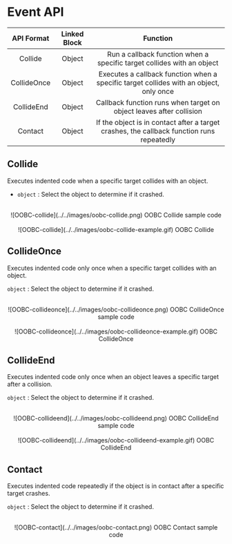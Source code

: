 # Event API

| API Format  | Linked Block |                                         Function                                          |
| :---------: | :----------: | :---------------------------------------------------------------------------------------: |
|   Collide   |    Object    |          Run a callback function when a specific target collides with an object           |
| CollideOnce |    Object    |  Executes a callback function when a specific target collides with an object, only once   |
| CollideEnd  |    Object    |            Callback function runs when target on object leaves after collision            |
|   Contact   |    Object    | If the object is in contact after a target crashes, the callback function runs repeatedly |

## Collide

Executes indented code when a specific target collides with an object.

- `object` : Select the object to determine if it crashed.

<br />
<center>
  ![OOBC-collide](../../images/oobc-collide.png) OOBC Collide sample code
</center>

<br />
<center>
  ![OOBC-collide](../../images/oobc-collide-example.gif) OOBC Collide
</center>

## CollideOnce

Executes indented code only once when a specific target collides with an object.

`object` : Select the object to determine if it crashed.

<br />
<center>
  ![OOBC-collideonce](../../images/oobc-collideonce.png) OOBC CollideOnce sample
  code
</center>

<br />
<center>
  ![OOBC-collideonce](../../images/oobc-collideonce-example.gif) OOBC
  CollideOnce
</center>

## CollideEnd

Executes indented code only once when an object leaves a specific target after a collision.

`object` : Select the object to determine if it crashed.

<br />
<center>
  ![OOBC-collideend](../../images/oobc-collideend.png) OOBC CollideEnd sample
  code
</center>

<br />
<center>
  ![OOBC-collideend](../../images/oobc-collideend-example.gif) OOBC CollideEnd
</center>

## Contact

Executes indented code repeatedly if the object is in contact after a specific target crashes.

`object` : Select the object to determine if it crashed.

<br />
<center>
  ![OOBC-contact](../../images/oobc-contact.png) OOBC Contact sample code
</center>
